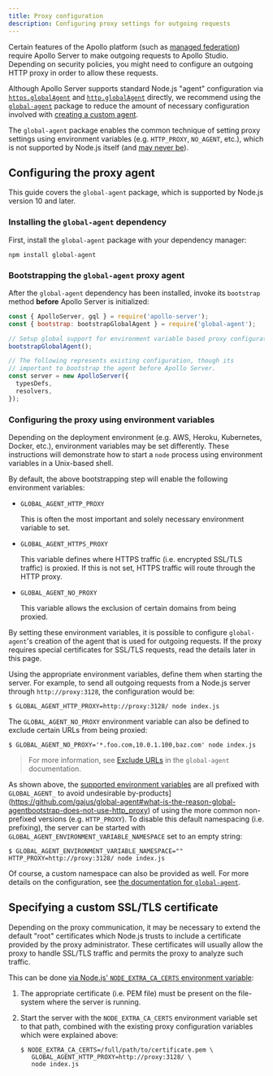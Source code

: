 ```yaml
---
title: Proxy configuration
description: Configuring proxy settings for outgoing requests
---
```


Certain features of the Apollo platform (such as [managed federation](https://www.apollographql.com/docs/federation/managed-federation/overview/)) require Apollo Server to make outgoing requests to Apollo Studio. Depending on security policies, you might need to configure an outgoing HTTP proxy in order to allow these requests.

Although Apollo Server supports standard Node.js "agent" configuration via [`https.globalAgent`](https://nodejs.org/api/https.html#https_https_globalagent) and [`http.globalAgent`](https://nodejs.org/api/http.html#http_http_globalagent) directly, we recommend using the [`global-agent`](https://github.com/gajus/global-agent#global-agent) package to reduce the amount of necessary configuration involved with [creating a custom agent](https://nodejs.org/api/http.html#http_class_http_agent).

The `global-agent` package enables the common technique of setting proxy settings using environment variables (e.g. `HTTP_PROXY`, `NO_AGENT`, etc.), which is not supported by Node.js itself (and [may never be](https://github.com/nodejs/node/issues/15620)).

## Configuring the proxy agent

This guide covers the `global-agent` package, which is supported by Node.js version 10 and later.

### Installing the `global-agent` dependency

First, install the `global-agent` package with your dependency manager:

```
npm install global-agent
```

### Bootstrapping the `global-agent` proxy agent

After the `global-agent` dependency has been installed, invoke its `bootstrap` method **before** Apollo Server is initialized:

```js {2-5})
const { ApolloServer, gql } = require('apollo-server');
const { bootstrap: bootstrapGlobalAgent } = require('global-agent');

// Setup global support for environment variable based proxy configuration.
bootstrapGlobalAgent();

// The following represents existing configuration, though its
// important to bootstrap the agent before Apollo Server.
const server = new ApolloServer({
  typesDefs,
  resolvers,
});
```

### Configuring the proxy using environment variables

Depending on the deployment environment (e.g. AWS, Heroku, Kubernetes, Docker, etc.), environment variables may be set differently.  These instructions will demonstrate how to start a `node` process using environment variables in a Unix-based shell.

By default, the above bootstrapping step will enable the following environment variables:

* `GLOBAL_AGENT_HTTP_PROXY`

  This is often the most important and solely necessary environment variable to set.

* `GLOBAL_AGENT_HTTPS_PROXY`

  This variable defines where HTTPS traffic (i.e. encrypted SSL/TLS traffic) is proxied.  If this is not set, HTTPS traffic will route through the HTTP proxy.

* `GLOBAL_AGENT_NO_PROXY`

  This variable allows the exclusion of certain domains from being proxied.

By setting these environment variables, it is possible to configure `global-agent`'s creation of the agent that is used for outgoing requests.  If the proxy requires special certificates for SSL/TLS requests, read the details later in this page.

Using the appropriate environment variables, define them when starting the server.  For example, to send all outgoing requests from a Node.js server through `http://proxy:3128`, the configuration would be:

```shell
$ GLOBAL_AGENT_HTTP_PROXY=http://proxy:3128/ node index.js
```

The `GLOBAL_AGENT_NO_PROXY` environment variable can also be defined to exclude certain URLs from being proxied:

```shell
$ GLOBAL_AGENT_NO_PROXY='*.foo.com,10.0.1.100,baz.com' node index.js
```

> For more information, see [Exclude URLs](https://github.com/gajus/global-agent#exclude-urls) in the `global-agent` documentation.

As shown above, the [supported environment variables](https://github.com/gajus/global-agent#environment-variables) are all prefixed with `GLOBAL_AGENT_` to avoid undesirable by-products](https://github.com/gajus/global-agent#what-is-the-reason-global-agentbootstrap-does-not-use-http_proxy) of using the more common non-prefixed versions (e.g. `HTTP_PROXY`).  To disable this default namespacing (i.e. prefixing), the server can be started with `GLOBAL_AGENT_ENVIRONMENT_VARIABLE_NAMESPACE` set to an empty string:

```shell
$ GLOBAL_AGENT_ENVIRONMENT_VARIABLE_NAMESPACE="" HTTP_PROXY=http://proxy:3128/ node index.js
```

Of course, a custom namespace can also be provided as well.  For more details on the configuration, see [the documentation for `global-agent`](https://github.com/gajus/global-agent#global-agent).

## Specifying a custom SSL/TLS certificate

Depending on the proxy communication, it may be necessary to extend the default "root" certificates which Node.js trusts to include a certificate provided by the proxy administrator.  These certificates will usually allow the proxy to handle SSL/TLS traffic and permits the proxy to analyze such traffic.

This can be done [via Node.js' `NODE_EXTRA_CA_CERTS` environment variable](https://nodejs.org/api/cli.html#cli_node_extra_ca_certs_file):

1. The appropriate certificate (i.e. PEM file) must be present on the file-system where the server is running.
2. Start the server with the `NODE_EXTRA_CA_CERTS` environment variable set to that path, combined with the existing proxy configuration variables which were explained above:

   ```shell
   $ NODE_EXTRA_CA_CERTS=/full/path/to/certificate.pem \
      GLOBAL_AGENT_HTTP_PROXY=http://proxy:3128/ \
      node index.js
   ```
